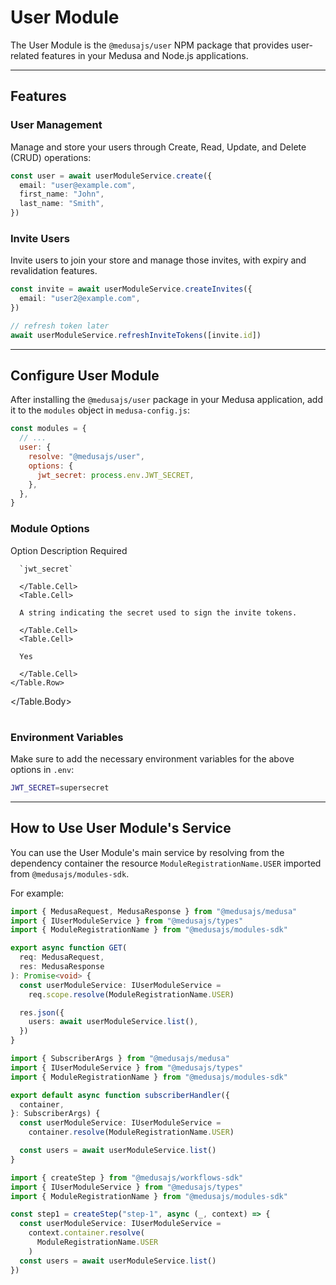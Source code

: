 
# User Module

The User Module is the `@medusajs/user` NPM package that provides user-related features in your Medusa and Node.js applications.

---

## Features

### User Management

Manage and store your users through Create, Read, Update, and Delete (CRUD) operations:

```ts
const user = await userModuleService.create({
  email: "user@example.com",
  first_name: "John",
  last_name: "Smith",
})
```

### Invite Users

Invite users to join your store and manage those invites, with expiry and revalidation features.

```ts
const invite = await userModuleService.createInvites({
  email: "user2@example.com",
})

// refresh token later
await userModuleService.refreshInviteTokens([invite.id])
```

---

## Configure User Module

After installing the `@medusajs/user` package in your Medusa application, add it to the `modules` object in `medusa-config.js`:

```js title="medusa-config.js"
const modules = {
  // ...
  user: {
    resolve: "@medusajs/user",
    options: {
      jwt_secret: process.env.JWT_SECRET,
    },
  },
}
```

### Module Options

<Table>
  <Table.Header>
    <Table.Row>
      <Table.HeaderCell>Option</Table.HeaderCell>
      <Table.HeaderCell>Description</Table.HeaderCell>
      <Table.HeaderCell>Required</Table.HeaderCell>
    </Table.Row>
  </Table.Header>
  <Table.Body>
    <Table.Row>
      <Table.Cell>
      
      `jwt_secret`
      
      </Table.Cell>
      <Table.Cell>
      
      A string indicating the secret used to sign the invite tokens.
      
      </Table.Cell>
      <Table.Cell>
      
      Yes
      
      </Table.Cell>
    </Table.Row>
  </Table.Body>
</Table>

### Environment Variables

Make sure to add the necessary environment variables for the above options in `.env`:

```bash
JWT_SECRET=supersecret
```

---

## How to Use User Module's Service

You can use the User Module's main service by resolving from the dependency container the resource `ModuleRegistrationName.USER` imported from `@medusajs/modules-sdk`.

For example:

<Tabs groupId="resource-type" isCodeTabs={true}>
  <TabItem label="API Route" value="api-route" attributes={{
    title: "src/api/store/custom/route.ts"
  }}>

  ```ts
  import { MedusaRequest, MedusaResponse } from "@medusajs/medusa"
  import { IUserModuleService } from "@medusajs/types"
  import { ModuleRegistrationName } from "@medusajs/modules-sdk"

  export async function GET(
    req: MedusaRequest,
    res: MedusaResponse
  ): Promise<void> {
    const userModuleService: IUserModuleService =
      req.scope.resolve(ModuleRegistrationName.USER)

    res.json({
      users: await userModuleService.list(),
    })
  }
  ```

  </TabItem>
  <TabItem label="Subscriber" value="subscribers" attributes={{
    title: "src/subscribers/custom-handler.ts"
  }}>

  ```ts
  import { SubscriberArgs } from "@medusajs/medusa"
  import { IUserModuleService } from "@medusajs/types"
  import { ModuleRegistrationName } from "@medusajs/modules-sdk"

  export default async function subscriberHandler({
    container,
  }: SubscriberArgs) {
    const userModuleService: IUserModuleService =
      container.resolve(ModuleRegistrationName.USER)

    const users = await userModuleService.list()
  }
  ```

  </TabItem>
  <TabItem label="Workflow Step" value="workflow-step" attributes={{
    title: "src/workflows/hello-world/step1.ts"
  }}>

  ```ts
  import { createStep } from "@medusajs/workflows-sdk"
  import { IUserModuleService } from "@medusajs/types"
  import { ModuleRegistrationName } from "@medusajs/modules-sdk"

  const step1 = createStep("step-1", async (_, context) => {
    const userModuleService: IUserModuleService =
      context.container.resolve(
        ModuleRegistrationName.USER
      )
    const users = await userModuleService.list()
  })
  ```

  </TabItem>
</Tabs>
